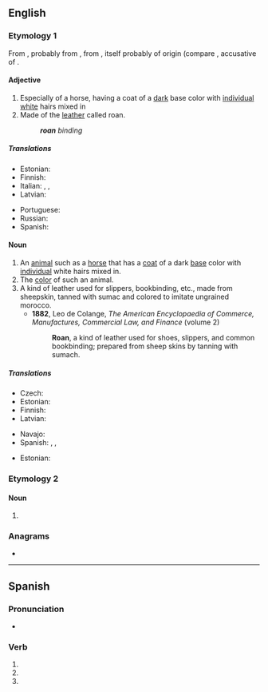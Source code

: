 {{also|Roan}}
==English==

===Etymology 1===
From {{der|en|frm|roan}}, probably from {{der|en|es|roano}}, from {{der|en|osp|raudano}}, itself probably of {{etyl|gem|en}} origin (compare {{cog|got|𐍂𐌰𐌿𐌳𐌰𐌽}}, accusative of {{m|got|𐍂𐌰𐌿𐌸𐍃||red}}.

====Adjective====
{{en-adj|-}}

# Especially of a horse, having a coat of a [[dark]] base color with [[individual]] [[white]] hairs mixed in
# Made of the [[leather]] called roan.
#: '''''roan''' binding''

=====Translations=====
{{trans-top|having a coat of a dark base color with individual white hairs mixed in}}
* Estonian: {{t|et|kimmel}}
* Finnish: {{t+|fi|päistärikkö}}
* Italian: {{t|it|rabicano}}, {{t|it|roano}}, {{t|it|rovano}}
* Latvian: {{t|lv|salns}}
{{trans-mid}}
* Portuguese: {{t+|pt|ruão}}
* Russian: {{t+|ru|чалый}}
* Spanish: {{t|es|roano}}
{{trans-bottom}}

====Noun====
{{en-noun}}

# An [[animal]] such as a [[horse]] that has a [[coat]] of a dark [[base]] color with [[individual]] white hairs mixed in.
# The [[color]] of such an animal.
# A kind of leather used for slippers, bookbinding, etc., made from sheepskin, tanned with sumac and colored to imitate ungrained morocco.
#* '''1882''', Leo de Colange, ''The American Encyclopaedia of Commerce, Manufactures, Commercial Law, and Finance'' (volume 2)
#*: '''Roan''', a kind of leather used for shoes, slippers, and common bookbinding; prepared from sheep skins by tanning with sumach.

=====Translations=====
{{trans-top|animal}}
* Czech: {{t|cs|tisák|m}} {{qualifier|horse}}
* Estonian: {{t|et|kimmel}}
* Finnish: {{t+|fi|päistärikkö}}
* Latvian: {{t|lv|salnis|m}}
{{trans-mid}}
* Navajo: {{t|nv|łį́į́łbáhí}}
* Spanish: {{t|es|roano|m}}, {{t+|es|rosillo|m}}, {{t|es|sabino|m}}
{{trans-bottom}}

{{trans-top|color}}
* Estonian: {{t|et|kimmel}}
{{trans-mid}}
{{trans-bottom}}

===Etymology 2===

====Noun====
{{en-noun}}

# {{archaic form of|rowan|lang=en||kind of tree}}

===Anagrams===
* {{anagrams|en|a=anor|Arno|Aron|NRAO|Nora|Oran}}

----

==Spanish==

===Pronunciation===
* {{IPA|/ˈro.an/|lang=es}}

===Verb===
{{head|es|verb form}}

# {{es-verb form of|roer|ending=-er|mood=subjunctive|tense=present|number=p|person=2|formal=y}}
# {{es-verb form of|roer|ending=-er|mood=subjunctive|tense=present|number=p|person=3}}
# {{es-verb form of|roer|ending=-er|mood=imperative|number=p|person=2|formal=y|sense=affirmative}}